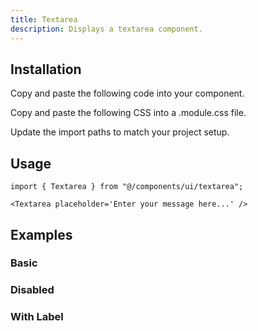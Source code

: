 ```yaml
---
title: Textarea
description: Displays a textarea component.
---
```


<ComponentPreview name='textarea-demo' />

## Installation

<Steps>

<Step>Copy and paste the following code into your component.</Step>

<ComponentSource type='code' />

<Step>Copy and paste the following CSS into a .module.css file.</Step>

<ComponentSource type='styles' />

<Step>Update the import paths to match your project setup.</Step>

</Steps>

## Usage

```tsx
import { Textarea } from "@/components/ui/textarea";
```

```tsx
<Textarea placeholder='Enter your message here...' />
```

## Examples

### Basic

<ComponentPreview name='textarea-demo' />

### Disabled

<ComponentPreview name='textarea-disabled' />

### With Label

<ComponentPreview name='textarea-with-label' />
